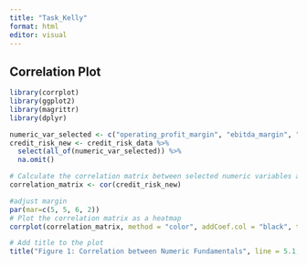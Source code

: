 ```yaml
---
title: "Task_Kelly"
format: html
editor: visual
---
```


## Correlation Plot

```r
library(corrplot)
library(ggplot2)
library(magrittr)
library(dplyr)
```

```r
numeric_var_selected <- c("operating_profit_margin", "ebitda_margin", "roa", "debt_to_assets", "debt_to_equity", "int_coverage", "debt_service_coverage", "cash_coverage", "current_ratio", "cash_ratio")
credit_risk_new <- credit_risk_data %>%
  select(all_of(numeric_var_selected)) %>%
  na.omit()

# Calculate the correlation matrix between selected numeric variables and fin_indy
correlation_matrix <- cor(credit_risk_new)

#adjust margin
par(mar=c(5, 5, 6, 2))
# Plot the correlation matrix as a heatmap
corrplot(correlation_matrix, method = "color", addCoef.col = "black", tl.col = "black", tl.srt = 35, tl.cex = 0.3, number.cex = 0.5)

# Add title to the plot
title("Figure 1: Correlation between Numeric Fundamentals", line = 5.1, cex.main=0.8)
```
